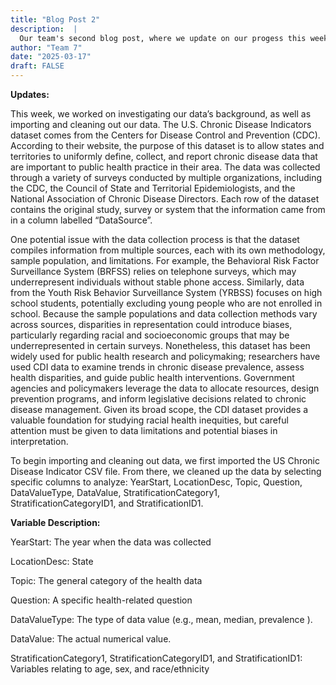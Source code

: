```yaml
---
title: "Blog Post 2"
description:  |
  Our team's second blog post, where we update on our progess this week.
author: "Team 7"
date: "2025-03-17"
draft: FALSE
---
```


**Updates:**

This week, we worked on investigating our data’s background, as well as importing and cleaning out our data. The U.S. Chronic Disease Indicators dataset comes from the Centers for Disease Control and Prevention (CDC). According to their website, the purpose of this dataset is to allow states and territories to uniformly define, collect, and report chronic disease data that are important to public health practice in their area. The data was collected through a variety of surveys conducted by multiple organizations, including the CDC, the Council of State and Territorial Epidemiologists, and the National Association of Chronic Disease Directors. Each row of the dataset contains the original study, survey or system that the information came from in a column labelled “DataSource”.

One potential issue with the data collection process is that the dataset compiles information from multiple sources, each with its own methodology, sample population, and limitations. For example, the Behavioral Risk Factor Surveillance System (BRFSS) relies on telephone surveys, which may underrepresent individuals without stable phone access. Similarly, data from the Youth Risk Behavior Surveillance System (YRBSS) focuses on high school students, potentially excluding young people who are not enrolled in school. Because the sample populations and data collection methods vary across sources, disparities in representation could introduce biases, particularly regarding racial and socioeconomic groups that may be underrepresented in certain surveys. Nonetheless, this dataset has been widely used for public health research and policymaking; researchers have used CDI data to examine trends in chronic disease prevalence, assess health disparities, and guide public health interventions. Government agencies and policymakers leverage the data to allocate resources, design prevention programs, and inform legislative decisions related to chronic disease management. Given its broad scope, the CDI dataset provides a valuable foundation for studying racial health inequities, but careful attention must be given to data limitations and potential biases in interpretation.

To begin importing and cleaning out data, we first imported the US Chronic Disease Indicator CSV file. From there, we cleaned up the data by selecting specific columns to analyze: YearStart, LocationDesc, Topic, Question, DataValueType, DataValue, StratificationCategory1, StratificationCategoryID1, and StratificationID1.\

**Variable Description:**

YearStart: The year when the data was collected

LocationDesc: State

Topic: The general category of the health data

Question: A specific health-related question

DataValueType: The type of data value (e.g., mean, median, prevalence ).

DataValue: The actual numerical value.

StratificationCategory1, StratificationCategoryID1, and StratificationID1: Variables relating to age, sex, and race/ethnicity

